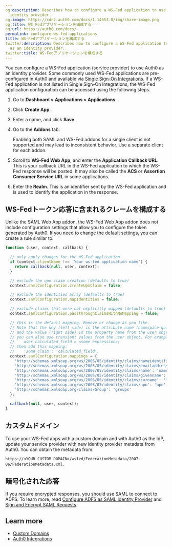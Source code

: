 ```yaml
---
og:description: Describes how to configure a WS-Fed application to use Auth0 as an
  identity provider.
og:image: https://cdn2.auth0.com/docs/1.14553.0/img/share-image.png
og:title: WS-Fedアプリケーションを構成する
og:url: https://auth0.com/docs/
permalink: configure-ws-fed-applications
title: WS-Fedアプリケーションを構成する
twitter:description: Describes how to configure a WS-Fed application to use Auth0
  as an identity provider.
twitter:title: WS-Fedアプリケーションを構成する
---
```


You can configure a <Tooltip tip="Web Service Federation (WS-Fed): Protocol for managing user identities across domains." cta="View Glossary" href="/docs/glossary?term=WS-Fed">WS-Fed</Tooltip> application (service provider) to use Auth0 as an <Tooltip tip="Web Service Federation (WS-Fed): Protocol for managing user identities across domains." cta="View Glossary" href="/docs/glossary?term=identity+provider">identity provider</Tooltip>. Some commonly used WS-Fed applications are pre-configured in Auth0 and available via [Single Sign-On Integrations](/docs/customize/integrations/sso-integrations). If a WS-Fed application is not listed in <Tooltip tip="Identity Provider (IdP): Service that stores and manages digital identities." cta="View Glossary" href="/docs/glossary?term=Single+Sign-On">Single Sign-On</Tooltip> Integrations, the WS-Fed application configuration can be accessed using the following steps.

1. Go to **Dashboard >** **Applications > Applications**.
2. Click **Create App**.
3. Enter a name, and click **Save**.
4. Go to the **Addons** tab.

   <Callout icon="file-lines" color="#0EA5E9" iconType="regular">

   Enabling both SAML and WS-Fed addons for a single client is not supported and may lead to inconsistent behavior. Use a separate client for each addon.

   </Callout>
5. Scroll to **WS-Fed Web App**, and enter the **Application Callback URL**. This is your callback URL in the WS-Fed application to which the WS-Fed response will be posted. It may also be called the **ACS** or **Assertion Consumer Service URL** in some applications.
6. Enter the **Realm**. This is an identifier sent by the WS-Fed application and is used to identify the application in the response.

## WS-Fedトークン応答に含まれるクレームを構成する

Unlike the <Tooltip tip="Security Assertion Markup Language (SAML): Standardized protocol allowing two parties to exchange authentication information without a password." cta="View Glossary" href="/docs/glossary?term=SAML">SAML</Tooltip> Web App addon, the WS-Fed Web App addon does not include configuration settings that allow you to configure the token generated by Auth0. If you need to change the default settings, you can create a rule similar to:

```javascript lines expandable
function (user, context, callback) {

  // only apply changes for the WS-Fed application
  if (context.clientName !== 'Your ws-fed application name') {
    return callback(null, user, context);
  }

  // exclude the upn claim creation (defaults to true)
  context.samlConfiguration.createUpnClaim = false;

  // exclude the identities array (defaults to true)
  context.samlConfiguration.mapIdentities = false;

  // exclude claims that were not explicitly mapped (defaults to true)
  context.samlConfiguration.passthroughClaimsWithNoMapping = false;

  // this is the default mapping. Remove or change as you like.
  // Note that the key (left side) is the attribute name (namespace-qualified)
  // and the value (right side) is the property name from the user object.
  // you can also use transient values from the user object. For example, for:
  //    user.calculated_field = <some expression>;
  // then add this mapping:
  //    'some_claim': 'calculated_field', 
  context.samlConfiguration.mappings = {
    'http://schemas.xmlsoap.org/ws/2005/05/identity/claims/nameidentifier': 'user_id',
    'http://schemas.xmlsoap.org/ws/2005/05/identity/claims/emailaddress': 'email',
    'http://schemas.xmlsoap.org/ws/2005/05/identity/claims/name': 'name',
    'http://schemas.xmlsoap.org/ws/2005/05/identity/claims/givenname': 'given_name',
    'http://schemas.xmlsoap.org/ws/2005/05/identity/claims/surname': 'family_name',
    'http://schemas.xmlsoap.org/ws/2005/05/identity/claims/upn': 'upn',
    'http://schemas.xmlsoap.org/claims/Group': 'groups'
  };

  callback(null, user, context);
}
```






## カスタムドメイン

To use your WS-Fed apps with a <Tooltip tip="Custom Domain: Third-party domain with a specialized, or vanity, name." cta="View Glossary" href="/docs/glossary?term=custom+domain">custom domain</Tooltip> and with Auth0 as the IdP, update your service provider with new identity provider metadata from Auth0. You can obtain the metadata from:

`https://<YOUR CUSTOM DOMAIN>/wsfed/FederationMetadata/2007-06/FederationMetadata.xml`.

## 暗号化された応答

If you require encrypted responses, you should use SAML to connect to ADFS. To learn more, read [Configure ADFS as SAML Identity Provider](/docs/authenticate/protocols/saml/saml-sso-integrations/configure-auth0-saml-service-provider/configure-adfs-saml-connections) and [Sign and Encrypt SAML Requests](/docs/authenticate/protocols/saml/saml-sso-integrations/sign-and-encrypt-saml-requests).

## Learn more

* [Custom Domains](/docs/customize/custom-domains)
* [Auth0 Integrations](/docs/customize/integrations)